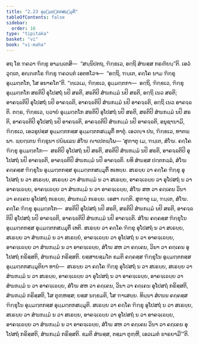 ```yaml
---
title: "2.23 ອຸມ຺ມຕ຺ຕກສມ຺ມຸຕິ"
tableOfContents: false
sidebar:
  order: 16
type: "tipitaka"
basket: "vi"
book: "vi-maha"
---
```



<DynamicBreadcrumb />

<Division number="167" book="vi-maha">

<Paragraph number="695" book="vi-maha">
ອຖ ໂຂ ຠຄວາ ຠິກ຺ຂູ ອາມນ຺ເຕສິ—  “ສນ຺ນິປຕຖ, ຠິກ຺ຂເວ, ອຕ຺ຖິ ສໍຆສ຺ສ ກຣຓີຍນ຺”ຕິ. ເອວໍ ວຸຕ຺ເຕ, ອຎ຺ຎຕໂຣ ຠິກ຺ຂຸ ຠຄວນ຺ຕໍ ເອຕທໂວຈ—  “ອຕ຺ຖິ, ຠນ຺ເຕ, ຄຄ຺ໂຄ ນາມ ຠິກ຺ຂຸ ອຸມ຺ມຕ຺ຕໂກ, ໂສ ອນາຄໂຕ”ຕິ.
</Paragraph>

<Paragraph number="696" book="vi-maha">
“ທ຺ເວເມ, ຠິກ຺ຂເວ, ອຸມ຺ມຕ຺ຕກາ—  ອຕ຺ຖິ, ຠິກ຺ຂເວ, ຠິກ຺ຂຸ ອຸມ຺ມຕ຺ຕໂກ ສຣຕິປິ ອຸໂປສຖໍ ນປິ ສຣຕິ, ສຣຕິປິ ສໍຆກມ຺ມໍ ນປິ ສຣຕິ, ອຕ຺ຖິ ເນວ ສຣຕິ; ອາຄຈ຺ຉຕິປິ ອຸໂປສຖໍ ນປິ ອາຄຈ຺ຉຕິ, ອາຄຈ຺ຉຕິປິ ສໍຆກມ຺ມໍ ນປິ ອາຄຈ຺ຉຕິ, ອຕ຺ຖິ ເນວ ອາຄຈ຺ຉຕິ. ຕຕ຺ຣ, ຠິກ຺ຂເວ, ຍ຺ວາຍໍ ອຸມ຺ມຕ຺ຕໂກ ສຣຕິປິ ອຸໂປສຖໍ ນປິ ສຣຕິ, ສຣຕິປິ ສໍຆກມ຺ມໍ ນປິ ສຣຕິ, ອາຄຈ຺ຉຕິປິ ອຸໂປສຖໍ ນປິ ອາຄຈ຺ຉຕິ, ອາຄຈ຺ຉຕິປິ ສໍຆກມ຺ມໍ ນປິ ອາຄຈ຺ຉຕິ, ອນຸຊານາມິ, ຠິກ຺ຂເວ, ເອວຣູປສ຺ສ ອຸມ຺ມຕ຺ຕກສ຺ສ ອຸມ຺ມຕ຺ຕກສມ຺ມຸຕິໍ ທາຕຸໍ. ເອວຎ຺ຈ ປນ, ຠິກ຺ຂເວ, ທາຕພ຺ພາ. ພ຺ຍຕ຺ເຕນ ຠິກ຺ຂຸນາ ປຏິພເລນ ສໍໂຆ ຎາເປຕພ຺ໂພ—
</Paragraph>

<Paragraph number="697" book="vi-maha">
‘ສຸຓາຕຸ ເມ, ຠນ຺ເຕ, ສໍໂຆ. ຄຄ຺ໂຄ ຠິກ຺ຂຸ ອຸມ຺ມຕ຺ຕໂກ—  ສຣຕິປິ ອຸໂປສຖໍ ນປິ ສຣຕິ, ສຣຕິປິ ສໍຆກມ຺ມໍ ນປິ ສຣຕິ, ອາຄຈ຺ຉຕິປິ ອຸໂປສຖໍ ນປິ ອາຄຈ຺ຉຕິ, ອາຄຈ຺ຉຕິປິ ສໍຆກມ຺ມໍ ນປິ ອາຄຈ຺ຉຕິ. ຍທິ ສໍຆສ຺ສ ປຕ຺ຕກລ຺ລໍ, ສໍໂຆ ຄຄ຺ຄສ຺ສ ຠິກ຺ຂຸໂນ ອຸມ຺ມຕ຺ຕກສ຺ສ ອຸມ຺ມຕ຺ຕກສມ຺ມຸຕິໍ ທເທຍ຺ຍ. ສເຣຍ຺ຍ ວາ ຄຄ຺ໂຄ ຠິກ຺ຂຸ ອຸໂປສຖໍ ນ ວາ ສເຣຍ຺ຍ, ສເຣຍ຺ຍ ວາ ສໍຆກມ຺ມໍ ນ ວາ ສເຣຍ຺ຍ, ອາຄຈ຺ເຉຍ຺ຍ ວາ ອຸໂປສຖໍ ນ ວາ ອາຄຈ຺ເຉຍ຺ຍ, ອາຄຈ຺ເຉຍ຺ຍ ວາ ສໍຆກມ຺ມໍ ນ ວາ ອາຄຈ຺ເຉຍ຺ຍ, ສໍໂຆ ສຫ ວາ ຄຄ຺ເຄນ ວິນາ ວາ ຄຄ຺ເຄນ ອຸໂປສຖໍ ກເຣຍ຺ຍ, ສໍຆກມ຺ມໍ ກເຣຍ຺ຍ. ເອສາ ຎຕ຺ຕິ.
</Paragraph>

<Paragraph number="698" book="vi-maha">
ສຸຓາຕຸ ເມ, ຠນ຺ເຕ, ສໍໂຆ. ຄຄ຺ໂຄ ຠິກ຺ຂຸ ອຸມ຺ມຕ຺ຕໂກ—  ສຣຕິປິ ອຸໂປສຖໍ ນປິ ສຣຕິ, ສຣຕິປິ ສໍຆກມ຺ມໍ ນປິ ສຣຕິ, ອາຄຈ຺ຉຕິປິ ອຸໂປສຖໍ ນປິ ອາຄຈ຺ຉຕິ, ອາຄຈ຺ຉຕິປິ ສໍຆກມ຺ມໍ ນປິ ອາຄຈ຺ຉຕິ. ສໍໂຆ ຄຄ຺ຄສ຺ສ ຠິກ຺ຂຸໂນ ອຸມ຺ມຕ຺ຕກສ຺ສ ອຸມ຺ມຕ຺ຕກສມ຺ມຸຕິໍ ເທຕິ. ສເຣຍ຺ຍ ວາ ຄຄ຺ໂຄ ຠິກ຺ຂຸ ອຸໂປສຖໍ ນ ວາ ສເຣຍ຺ຍ, ສເຣຍ຺ຍ ວາ ສໍຆກມ຺ມໍ ນ ວາ ສເຣຍ຺ຍໍ, ອາຄຈ຺ເຉຍ຺ຍ ວາ ອຸໂປສຖໍ ນ ວາ ອາຄຈ຺ເຉຍ຺ຍ, ອາຄຈ຺ເຉຍ຺ຍ ວາ ສໍຆກມ຺ມໍ ນ ວາ ອາຄຈ຺ເຉຍ຺ຍ, ສໍໂຆ ສຫ ວາ ຄຄ຺ເຄນ, ວິນາ ວາ ຄຄ຺ເຄນ ອຸໂປສຖໍ ກຣິສ຺ສຕິ, ສໍຆກມ຺ມໍ ກຣິສ຺ສຕິ. ຍສ຺ສາຍສ຺ມໂຕ ຂມຕິ ຄຄ຺ຄສ຺ສ ຠິກ຺ຂຸໂນ ອຸມ຺ມຕ຺ຕກສ຺ສ ອຸມ຺ມຕ຺ຕກສມ຺ມຸຕິຍາ ທານໍ—  ສເຣຍ຺ຍ ວາ ຄຄ຺ໂຄ ຠິກ຺ຂຸ ອຸໂປສຖໍ ນ ວາ ສເຣຍ຺ຍ, ສເຣຍ຺ຍ ວາ ສໍຆກມ຺ມໍ ນ ວາ ສເຣຍ຺ຍ, ອາຄຈ຺ເຉຍ຺ຍ ວາ ອຸໂປສຖໍ ນ ວາ ອາຄຈ຺ເຉຍ຺ຍ, ອາຄຈ຺ເຉຍ຺ຍ ວາ ສໍຆກມ຺ມໍ ນ ວາ ອາຄຈ຺ເຉຍ຺ຍ, ສໍໂຆ ສຫ ວາ ຄຄ຺ເຄນ, ວິນາ ວາ ຄຄ຺ເຄນ ອຸໂປສຖໍ ກຣິສ຺ສຕິ, ສໍຆກມ຺ມໍ ກຣິສ຺ສຕິ, ໂສ ຕຸຓ຺ຫສ຺ສ; ຍສ຺ສ ນກ຺ຂມຕິ, ໂສ ຠາເສຍ຺ຍ.
</Paragraph>

<Paragraph number="699" book="vi-maha">
ທິນ຺ນາ ສໍເຆນ ຄຄ຺ຄສ຺ສ ຠິກ຺ຂຸໂນ ອຸມ຺ມຕ຺ຕກສ຺ສ ອຸມ຺ມຕ຺ຕກສມ຺ມຸຕິ. ສເຣຍ຺ຍ ວາ ຄຄ຺ໂຄ ຠິກ຺ຂຸ ອຸໂປສຖໍ ນ ວາ ສເຣຍ຺ຍ, ສເຣຍ຺ຍ ວາ ສໍຆກມ຺ມໍ ນ ວາ ສເຣຍ຺ຍ, ອາຄຈ຺ເຉຍ຺ຍ ວາ ອຸໂປສຖໍ ນ ວາ ອາຄຈ຺ເຉຍ຺ຍ, ອາຄຈ຺ເຉຍ຺ຍ ວາ ສໍຆກມ຺ມໍ ນ ວາ ອາຄຈ຺ເຉຍ຺ຍ, ສໍໂຆ ສຫ ວາ ຄຄ຺ເຄນ ວິນາ ວາ ຄຄ຺ເຄນ ອຸໂປສຖໍ ກຣິສ຺ສຕິ, ສໍຆກມ຺ມໍ ກຣິສ຺ສຕິ. ຂມຕິ ສໍຆສ຺ສ, ຕສ຺ມາ ຕຸຓ຺ຫີ, ເອວເມຕໍ ຘາຣຍາມີ’”ຕິ.
</Paragraph>
</Division>